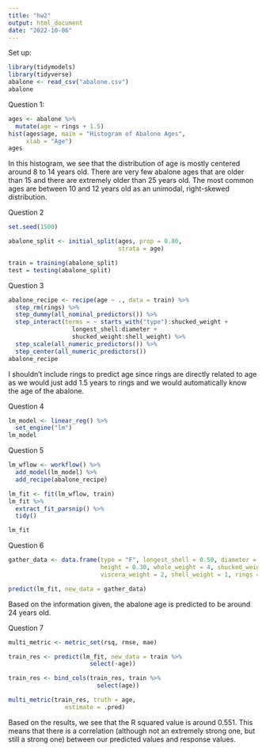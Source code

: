```yaml
---
title: "hw2"
output: html_document
date: "2022-10-06"
---
```


Set up:
```r
library(tidymodels)
library(tidyverse)
abalone <- read_csv("abalone.csv")
abalone
```


Question 1:
```r
ages <- abalone %>% 
  mutate(age = rings + 1.5)
hist(ages$age, main = "Histogram of Abalone Ages", 
     xlab = "Age")
ages
```


In this histogram, we see that the distribution of age is mostly centered around 
8 to 14 years old. There are very few abalone ages that are older than 15 and there are extremely older than 25 years old. The most common ages are between 10 and 12 years old as an unimodal, right-skewed distribution. 

Question 2
```r
set.seed(1500)

abalone_split <- initial_split(ages, prop = 0.80, 
                               strata = age)

train = training(abalone_split)
test = testing(abalone_split)

```


Question 3
```r
abalone_recipe <- recipe(age ~ ., data = train) %>% 
  step_rm(rings) %>%
  step_dummy(all_nominal_predictors()) %>%
  step_interact(terms = ~ starts_with("type"):shucked_weight +
                  longest_shell:diameter +
                  shucked_weight:shell_weight) %>%
  step_scale(all_numeric_predictors()) %>%
  step_center(all_numeric_predictors())
abalone_recipe
```

I shouldn't include rings to predict age since rings are directly related to age as we would just add 1.5 years to rings and we would automatically know the age 
of the abalone.


Question 4
```r
lm_model <- linear_reg() %>% 
  set_engine("lm")
lm_model
```


Question 5
```r
lm_wflow <- workflow() %>% 
  add_model(lm_model) %>% 
  add_recipe(abalone_recipe)

lm_fit <- fit(lm_wflow, train)
lm_fit %>%
  extract_fit_parsnip() %>%
  tidy()

lm_fit
```


Question 6
```r
gather_data <- data.frame(type = "F", longest_shell = 0.50, diameter = 0.10, 
                          height = 0.30, whole_weight = 4, shucked_weight = 1, 
                          viscera_weight = 2, shell_weight = 1, rings = 0)

predict(lm_fit, new_data = gather_data)
```


Based on the information given, the abalone age is predicted to be around 24 years old. 


Question 7
```r
multi_metric <- metric_set(rsq, rmse, mae)

train_res <- predict(lm_fit, new_data = train %>% 
                       select(-age))

train_res <- bind_cols(train_res, train %>% 
                         select(age))

multi_metric(train_res, truth = age, 
                estimate = .pred)
```

Based on the results, we see that the R squared value is around 0.551. This 
means that there is a correlation (although not an extremely strong one, but still a strong one) between our predicted values and response values. 